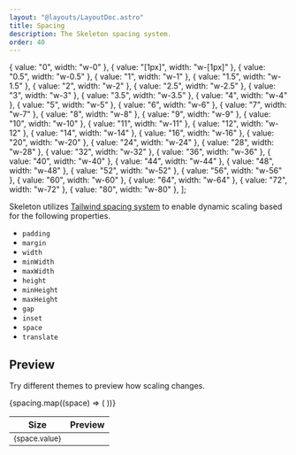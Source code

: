 ```yaml
---
layout: "@layouts/LayoutDoc.astro"
title: Spacing
description: The Skeleton spacing system.
order: 40
---
```



  { value: "0", width: "w-0" },
  { value: "[1px]", width: "w-[1px]" },
  { value: "0.5", width: "w-0.5" },
  { value: "1", width: "w-1" },
  { value: "1.5", width: "w-1.5" },
  { value: "2", width: "w-2" },
  { value: "2.5", width: "w-2.5" },
  { value: "3", width: "w-3" },
  { value: "3.5", width: "w-3.5" },
  { value: "4", width: "w-4" },
  { value: "5", width: "w-5" },
  { value: "6", width: "w-6" },
  { value: "7", width: "w-7" },
  { value: "8", width: "w-8" },
  { value: "9", width: "w-9" },
  { value: "10", width: "w-10" },
  { value: "11", width: "w-11" },
  { value: "12", width: "w-12" },
  { value: "14", width: "w-14" },
  { value: "16", width: "w-16" },
  { value: "20", width: "w-20" },
  { value: "24", width: "w-24" },
  { value: "28", width: "w-28" },
  { value: "32", width: "w-32" },
  { value: "36", width: "w-36" },
  { value: "40", width: "w-40" },
  { value: "44", width: "w-44" },
  { value: "48", width: "w-48" },
  { value: "52", width: "w-52" },
  { value: "56", width: "w-56" },
  { value: "60", width: "w-60" },
  { value: "64", width: "w-64" },
  { value: "72", width: "w-72" },
  { value: "80", width: "w-80" },
];

Skeleton utilizes [Tailwind spacing system](https://tailwindcss.com/blog/tailwindcss-v4#dynamic-utility-values-and-variants) to enable dynamic scaling based for the following properties.

- `padding`
- `margin`
- `width`
- `minWidth`
- `maxWidth`
- `height`
- `minHeight`
- `maxHeight`
- `gap`
- `inset`
- `space`
- `translate`

## Preview

Try different themes to preview how scaling changes.

<div class="table-wrap">
  <table class="table">
    <thead>
      <tr>
        <th>Size</th>
        <th>Preview</th>
      </tr>
    </thead>
    <tbody class="[&>tr]:hover:preset-tonal-primary">
      {spacing.map((space) => (
        <tr>
          <td>
            <small>{space.value}</small>
          </td>
          <td>
            <div class:list={[space.width, "h-[10px] bg-primary-500"]}></div>
          </td>
        </tr>
      ))}
    </tbody>
  </table>
</div>
